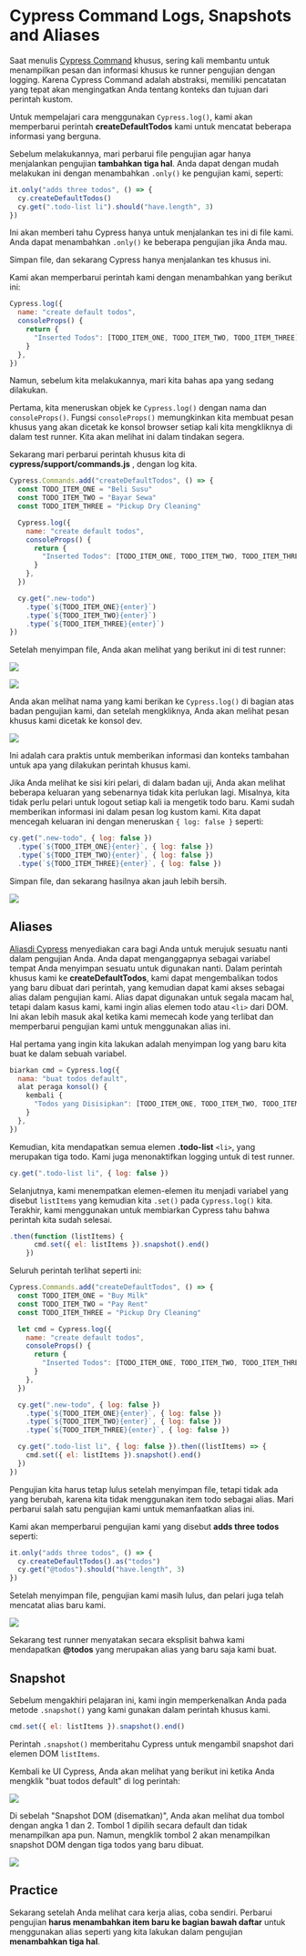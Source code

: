 # Cypress Command Logs, Snapshots and Aliases

Saat menulis [Cypress Command](https://docs.cypress.io/api/cypress-api/custom-commands) khusus, sering kali membantu untuk menampilkan pesan dan informasi khusus ke runner pengujian dengan logging. Karena Cypress Command adalah abstraksi, memiliki pencatatan yang tepat akan mengingatkan Anda tentang konteks dan tujuan dari perintah kustom.

Untuk mempelajari cara menggunakan `Cypress.log()`, kami akan memperbarui perintah **createDefaultTodos** kami untuk mencatat beberapa informasi yang berguna.

Sebelum melakukannya, mari perbarui file pengujian agar hanya menjalankan pengujian **tambahkan tiga hal**. Anda dapat dengan mudah melakukan ini dengan menambahkan `.only()` ke pengujian kami, seperti:

```js
it.only("adds three todos", () => {
  cy.createDefaultTodos()
  cy.get(".todo-list li").should("have.length", 3)
})
```

Ini akan memberi tahu Cypress hanya untuk menjalankan tes ini di file kami. Anda dapat menambahkan `.only()` ke beberapa pengujian jika Anda mau.

Simpan file, dan sekarang Cypress hanya menjalankan tes khusus ini.

Kami akan memperbarui perintah kami dengan menambahkan yang berikut ini:

```js
Cypress.log({
  name: "create default todos",
  consoleProps() {
    return {
      "Inserted Todos": [TODO_ITEM_ONE, TODO_ITEM_TWO, TODO_ITEM_THREE],
    }
  },
})
```

Namun, sebelum kita melakukannya, mari kita bahas apa yang sedang dilakukan.

Pertama, kita meneruskan objek ke `Cypress.log()` dengan nama dan `consoleProps()`. Fungsi `consoleProps()` memungkinkan kita membuat pesan khusus yang akan dicetak ke konsol browser setiap kali kita mengkliknya di dalam test runner. Kita akan melihat ini dalam tindakan segera.

Sekarang mari perbarui perintah khusus kita di **cypress/support/commands.js** , dengan log kita.

```js
Cypress.Commands.add("createDefaultTodos", () => {
  const TODO_ITEM_ONE = "Beli Susu"
  const TODO_ITEM_TWO = "Bayar Sewa"
  const TODO_ITEM_THREE = "Pickup Dry Cleaning"

  Cypress.log({
    name: "create default todos",
    consoleProps() {
      return {
        "Inserted Todos": [TODO_ITEM_ONE, TODO_ITEM_TWO, TODO_ITEM_THREE],
      }
    },
  })

  cy.get(".new-todo")
    .type(`${TODO_ITEM_ONE}{enter}`)
    .type(`${TODO_ITEM_TWO}{enter}`)
    .type(`${TODO_ITEM_THREE}{enter}`)
})
```

Setelah menyimpan file, Anda akan melihat yang berikut ini di test runner:

![](/images/testing-your-first-application/cypress-command-logs-snapshots-and-aliases/Screen_Shot_2021-06-28_at_10.18.03_AM.png)

![](/images/testing-your-first-application/cypress-command-logs-snapshots-and-aliases/Screen_Shot_2021-06-28_at_10.19.14_AM.png)

Anda akan melihat nama yang kami berikan ke `Cypress.log()` di bagian atas badan pengujian kami, dan setelah mengkliknya, Anda akan melihat pesan khusus kami dicetak ke konsol dev.

![](/images/testing-your-first-application/cypress-command-logs-snapshots-and-aliases/Screen_Shot_2021-06-28_at_10.20.24_AM.png)

Ini adalah cara praktis untuk memberikan informasi dan konteks tambahan untuk apa yang dilakukan perintah khusus kami.

Jika Anda melihat ke sisi kiri pelari, di dalam badan uji, Anda akan melihat beberapa keluaran yang sebenarnya tidak kita perlukan lagi. Misalnya, kita tidak perlu pelari untuk logout setiap kali ia mengetik todo baru. Kami sudah memberikan informasi ini dalam pesan log kustom kami. Kita dapat mencegah keluaran ini dengan meneruskan `{ log: false }` seperti:

```js
cy.get(".new-todo", { log: false })
  .type(`${TODO_ITEM_ONE}{enter}`, { log: false })
  .type(`${TODO_ITEM_TWO}{enter}`, { log: false })
  .type(`${TODO_ITEM_THREE}{enter}`, { log: false })
```

Simpan file, dan sekarang hasilnya akan jauh lebih bersih.

![](/images/testing-your-first-application/cypress-command-logs-snapshots-and-aliases/Screen_Shot_2021-06-28_at_10.25.26_AM.png)

## Aliases

[Alias ​​di Cypress](https://docs.cypress.io/guides/core-concepts/variables-and-aliases) menyediakan cara bagi Anda untuk merujuk sesuatu nanti dalam pengujian Anda. Anda dapat menganggapnya sebagai variabel tempat Anda menyimpan sesuatu untuk digunakan nanti. Dalam perintah khusus kami ke **createDefaultTodos**, kami dapat mengembalikan todos yang baru dibuat dari perintah, yang kemudian dapat kami akses sebagai alias dalam pengujian kami. Alias ​​​​dapat digunakan untuk segala macam hal, tetapi dalam kasus kami, kami ingin alias elemen todo atau `<li>` dari DOM. Ini akan lebih masuk akal ketika kami memecah kode yang terlibat dan memperbarui pengujian kami untuk menggunakan alias ini.

Hal pertama yang ingin kita lakukan adalah menyimpan log yang baru kita buat ke dalam sebuah variabel.

```js
biarkan cmd = Cypress.log({
  nama: "buat todos default",
  alat peraga konsol() {
    kembali {
      "Todos yang Disisipkan": [TODO_ITEM_ONE, TODO_ITEM_TWO, TODO_ITEM_THREE],
    }
  },
})
```

Kemudian, kita mendapatkan semua elemen **.todo-list** `<li>`, yang merupakan tiga todo. Kami juga menonaktifkan logging untuk <apiLink apiName="get" displayName="cy.get()" /> di test runner.

```js
cy.get(".todo-list li", { log: false })
```

Selanjutnya, kami menempatkan elemen-elemen itu
menjadi variabel yang disebut `listItems` yang kemudian kita `.set()` pada `Cypress.log()` kita.
Terakhir, kami menggunakan <apiLink apiName="end" displayName="cy.end()" /> untuk membiarkan Cypress
tahu bahwa perintah kita sudah selesai.

```js
.then(function (listItems) {
      cmd.set({ el: listItems }).snapshot().end()
    })
```

Seluruh perintah terlihat seperti ini:

```js
Cypress.Commands.add("createDefaultTodos", () => {
  const TODO_ITEM_ONE = "Buy Milk"
  const TODO_ITEM_TWO = "Pay Rent"
  const TODO_ITEM_THREE = "Pickup Dry Cleaning"

  let cmd = Cypress.log({
    name: "create default todos",
    consoleProps() {
      return {
        "Inserted Todos": [TODO_ITEM_ONE, TODO_ITEM_TWO, TODO_ITEM_THREE],
      }
    },
  })

  cy.get(".new-todo", { log: false })
    .type(`${TODO_ITEM_ONE}{enter}`, { log: false })
    .type(`${TODO_ITEM_TWO}{enter}`, { log: false })
    .type(`${TODO_ITEM_THREE}{enter}`, { log: false })

  cy.get(".todo-list li", { log: false }).then((listItems) => {
    cmd.set({ el: listItems }).snapshot().end()
  })
})
```

Pengujian kita harus tetap lulus setelah menyimpan file, tetapi tidak ada yang berubah, karena kita tidak menggunakan item todo sebagai alias. Mari perbarui salah satu pengujian kami untuk memanfaatkan alias ini.

Kami akan memperbarui pengujian kami yang disebut **adds three todos** seperti:

```js
it.only("adds three todos", () => {
  cy.createDefaultTodos().as("todos")
  cy.get("@todos").should("have.length", 3)
})
```

Setelah menyimpan file, pengujian kami masih lulus, dan pelari juga telah mencatat alias baru kami.

![](/images/testing-your-first-application/cypress-command-logs-snapshots-and-aliases/Screen_Shot_2021-06-28_at_10.48.45_AM.png)

Sekarang test runner menyatakan secara eksplisit bahwa <apiLink apiName="get" displayName="cy.get()" /> kami mendapatkan **@todos** yang merupakan alias yang baru saja kami buat.

## Snapshot

Sebelum mengakhiri pelajaran ini, kami ingin memperkenalkan Anda pada metode `.snapshot()` yang kami gunakan dalam perintah khusus kami.

```js
cmd.set({ el: listItems }).snapshot().end()
```

Perintah `.snapshot()` memberitahu Cypress untuk mengambil snapshot dari elemen DOM `listItems`.

Kembali ke UI Cypress, Anda akan melihat yang berikut ini ketika Anda mengklik "buat todos default" di log perintah:

![](/images/testing-your-first-application/cypress-command-logs-snapshots-and-aliases/Screen_Shot_2021-06-28_at_10.54.26_AM.png)

Di sebelah "Snapshot DOM (disematkan)", Anda akan melihat dua tombol dengan angka 1 dan 2. Tombol 1 dipilih secara default dan tidak menampilkan apa pun. Namun, mengklik tombol 2 akan menampilkan snapshot DOM dengan tiga todos yang baru dibuat.

![](/images/testing-your-first-application/cypress-command-logs-snapshots-and-aliases/Screen_Shot_2021-06-28_at_10.54.29_AM.png)

## Practice

Sekarang setelah Anda melihat cara kerja alias, coba sendiri. Perbarui pengujian **harus menambahkan item baru ke bagian bawah daftar** untuk menggunakan alias seperti yang kita lakukan dalam pengujian **menambahkan tiga hal**.
